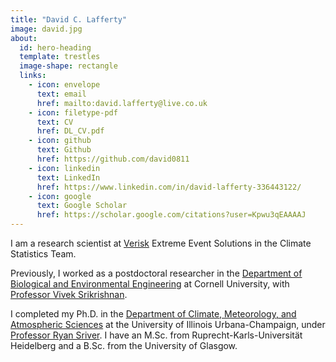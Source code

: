 ```yaml
---
title: "David C. Lafferty"
image: david.jpg
about:
  id: hero-heading
  template: trestles
  image-shape: rectangle
  links:
    - icon: envelope
      text: email
      href: mailto:david.lafferty@live.co.uk
    - icon: filetype-pdf
      text: CV
      href: DL_CV.pdf
    - icon: github
      text: Github
      href: https://github.com/david0811
    - icon: linkedin
      text: LinkedIn
      href: https://www.linkedin.com/in/david-lafferty-336443122/
    - icon: google
      text: Google Scholar
      href: https://scholar.google.com/citations?user=Kpwu3qEAAAAJ
---
```


::: {#hero-heading}

I am a research scientist at [Verisk](https://www.verisk.com/) Extreme Event Solutions in the Climate Statistics Team.

Previously, I worked as a postdoctoral researcher in the [Department of Biological and Environmental Engineering](https://cals.cornell.edu/biological-environmental-engineering) at Cornell University, with [Professor Vivek Srikrishnan](https://viveks.me/).

I completed my Ph.D. in the [Department of Climate, Meteorology, and Atmospheric Sciences](https://atmos.illinois.edu/) at the University of Illinois Urbana-Champaign, under [Professor Ryan Sriver](https://rsriver.web.illinois.edu/). I have an M.Sc. from Ruprecht-Karls-Universität Heidelberg and a B.Sc. from the University of Glasgow.
:::